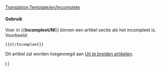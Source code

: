 <noinclude>[[Translation:Template/en/Incomplete]]</noinclude><noinclude></noinclude>{{en/Ambox| type  = content
| image = UnderConstructionOrange.png
| text  = <strong>Incompleet</strong><br>A.u.b. let op dat de informatie op deze pagina nog niet compleet is, omdat het nog in bewerking is.
}}<includeonly>{{{1|[[Category:nl/Uit te breiden artikelen]]}}}</includeonly><noinclude>

====Gebruik====
Voer in <nowiki>{{</nowiki>'''Incompleet/Nl'''<nowiki>}}</nowiki> binnen een artikel sectie als het incompleet is. Voorbeeld:
<pre>{{nl/Incompleet}}</pre>
Dit artikel zal worden toegevoegd aan [[:Category:nl/Uit te breiden artikelen|Uit te breiden artikelen]].

[[Category:nl/Sjablonen|I]][[Category:nl/Berichtenbox|I]]</noinclude>